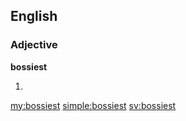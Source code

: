 ==English==

===Adjective===
'''bossiest'''

# {{en-superlative of|bossy}}

[[my:bossiest]]
[[simple:bossiest]]
[[sv:bossiest]]